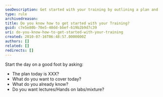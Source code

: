 ```yaml
---
seoDescription: Get started with your training by outlining a plan and setting goals, including defining what you want to cover today.
type: rule
archivedreason:
title: Do you know how to get started with your Training?
guid: c7e5e80b-70e5-40dd-bbef-619b2b9d7c39
uri: do-you-know-how-to-get-started-with-your-training
created: 2010-07-16T06:48:57.0000000Z
authors: []
related: []
redirects: []
---
```


Start the day on a good foot by asking:

- The plan today is XXX?
- What do you want to cover today?
- What do you already know?
- Do you want lectures/Hands on labs/mixture?
